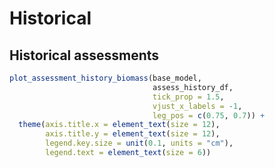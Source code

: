 # Historical


## Historical assessments
```r

plot_assessment_history_biomass(base_model,
                                assess_history_df,
                                tick_prop = 1.5,
                                vjust_x_labels = -1,
                                leg_pos = c(0.75, 0.7)) +
  theme(axis.title.x = element_text(size = 12),
        axis.title.y = element_text(size = 12),
        legend.key.size = unit(0.1, units = "cm"),
        legend.text = element_text(size = 6))
```

<!--
## Historical performance of the Pacific Hake assessment

* General question -- how 'good' are projection probabilities? And why do
  they seem to change over time?
* For example, 2019 assessment Table i we had:

```r
hdr <- c("Catch\nin 2019",
         "Probability\n\\emph{B}\\textsubscript{2020}<\\emph{B}\\textsubscript{2019}",
         "Probability\n \\emph{B}\\textsubscript{2020}<\\emph{B}\\textsubscript{40\\%}")
hdr <- linebreaker(hdr, align = "c")

d <- tibble(col1 = c("a: 0", "b: 180,000", "c: 350,000", "\\textcolor{red}{d: 410,000}"),
            col2 = c("17\\%", "40\\%", "57\\%", "\\textcolor{red}{61\\%}"),
            col3 = c("8\\%", "13\\%", "17\\%", "\\textcolor{red}{19\\%}"))
kbl(d,
    format = "latex",
    booktabs = TRUE,
    escape = FALSE,
    col.names = hdr) |>
  row_spec(0, bold = TRUE) |>
  kable_styling(position = "center")
```

\pause
* Now (since it's `r assess_yr`) we '*know*' the 2019 catch was
  `r f(dplyr::filter(ct_last_10yrs, Year == 2019)$Total)` t, so row d was close
  enough.
\pause
* How do the probabilities in row~d compare to estimates of them from the
  current base model?

## Probabilities of decline in subsequent year
```r

plot_historical_probs(base_model,
                      type="decline_one_year")
```

## Probabilities of decline in subsequent year
```r

plot_historical_probs(base_model,
                      legend.inset = c(0.15, 0),
                      legend.cex = 0.8)
```

## Probabilities of decline in subsequent year
```r

plot_historical_probs(base_model,
                      add.projs = TRUE,
                      legend.inset = c(0.15, 0),
                      legend.cex = 0.8)
```

## Probabilities of decline in subsequent year

* Previous assessments have mostly 'correctly' projected an increase or decrease
  in subsequent year (exceptions: 2017, 2019, 2022, and 2023)
* An assessment's projection is almost always less definitive than from
  the current base model, since current model has more information
* Analysis gives confidence in the current expectation of the stock
  not declining next year

## Probabilities of being below `r b_40` in subsequent year
```r

plot_historical_probs(base_model,
                      add.projs = TRUE,
                      type = "bforty",
                      # legend.inset = c(0.15, 0),
                      legend.cex = 0.8,
                      legend.loc = "topleft")
```

## Probabilities of being below `r b_40` in subsequent year

* Previous assessments have `correctly' projected not falling below `r b_40` in
  all years, except 2012 (due to unknown huge 2010 recruitment)
* Caveat: that's not a particularly high bar to meet, given the stock was high
  from 2013 onwards
* New this assessment is the increase in current-model-calculated probabilities
      from 2020 onwards, with 2022 and 2023 being greater than those from the previous assessments
* Analysis gives some confidence in the current expectation of remaining
      above `r b_40`

-->